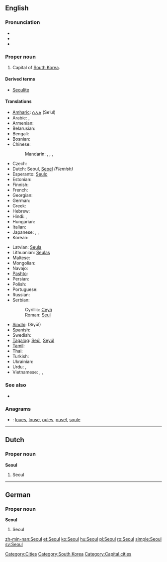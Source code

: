 {{also|Séoul}}
==English==

===Pronunciation===
* {{SAMPA|/s@Ul/}}
* {{rhymes|əʊl}}
* {{homophones|sole|soul}}

===Proper noun===
{{en-proper noun}}

# Capital of [[South Korea]].

====Derived terms====
* [[Seoulite]]

====Translations====
{{trans-top|capital of South Korea}}
* [[Amharic]]: [[ሴኡል]] (Se’ul)
* Arabic: {{t-|ar|سيئول|m|tr=si'uul}},  {{t-|ar|سيول|m|tr=siyuul}}
* Armenian: {{t-|hy|Սեուլ|tr=Seul}}
* Belarusian: {{t-|be|Сеул|m|tr=Seúl|xs=Belarusian}}
* Bengali: {{t|bn|সিওল|tr=Siol|sc=Beng|xs=Bengali}}
* Bosnian: {{t-|bs|Seul|m}}
* Chinese:
*: Mandarin: {{t-|cmn|首爾|sc=Hani}},  {{t-|cmn|首尔|tr=Shǒu’ěr|sc=Hani}},  {{t-|cmn|漢城|sc=Hani}},  {{t-|cmn|汉城|tr=Hànchéng|sc=Hani}}
* Czech: {{t-|cs|Soul|m}}
* Dutch: Seoul, [[Seoel]] ''(Flemish)''
* Esperanto: [[Seulo]]
* Estonian: {{t-|et|Sŏul}}
* Finnish: {{t+|fi|Soul}}
* French: {{t+|fr|Séoul|m}}
* Georgian: {{t|ka|სეული|tr=seuli|sc=Geor|xs=Georgian}}
* German: {{t-|de|Seoul|n}}
* Greek: {{t|el|Σεούλ|tr=Seoúl}}
* Hebrew: {{t|he|סיאול|tr=Si’ūl}}
* Hindi: {{t|hi|सिऊल|tr=Siūl|xs=Hindi}},  {{t|hi|सियूल|tr=Siyūl|xs=Hindi}}
* Hungarian: {{t+|hu|Szöul}}
* Italian: {{t-|it|Seul|f}}
* Japanese: {{t-|ja|ソウル|tr=Souru}},  {{t-|ja|京城|tr=けいじょう, Keijō}},  {{qualifier|obsolete}} {{t-|ja|漢城|tr=かんじょう, Kanjō}}
* Korean: {{t+|ko|서울|tr=Seoul|sc=Hang}}
{{trans-mid}}
* Latvian: [[Seula]]
* Lithuanian: [[Seulas]]
* Maltese: {{t-|mt|Seul|xs=Maltese}}
* Mongolian: {{t-|mn|Сөүл|tr=Söül|sc=Cyrl|xs=Mongolian}}
* Navajo: {{tø|nv|Sééʼool}}
* [[Pashto]]: {{t|ps|سېول|tr=Seūl|sc=ps-Arab|xs=Pashto}}
* Persian: {{t-|fa|سئول|tr=Se’ūl|xs=Persian}}
* Polish: {{t+|pl|Seul|m}}
* Portuguese: {{t-|pt|Seul}}
* Russian: {{t-|ru|Сеул|m|tr=Seúl}}
* Serbian:
*: Cyrillic: [[Сеул#Serbian|Сеул]] {{m}}
*: Roman: [[Seul#Serbian|Seul]] {{m}}
* [[Sindhi]]: {{sd-Arab|[[سيول]]}} (Siyūl)
* Spanish: {{t+|es|Seúl|m}}
* Swedish: {{t+|sv|Söul}}
* [[Tagalog]]: [[Seúl]], [[Seyúl]]
* [[Tamil]]: {{t|ta|சியோல்|tr=Čiyōl|xs=Tamil}}
* Thai: {{t+|th|โซล|tr=Sōn}}
* Turkish: {{t-|tr|Seul}}
* Ukrainian: {{t-|uk|Сеул|m|tr=Seúl|xs=Ukrainian}}
* Urdu: {{t|ur|سیئول|tr=Siyūl|xs=Urdu}},  {{t|ur|سیول|tr=Seūl|xs=Urdu}}
* Vietnamese: {{t|vi|Xơ-un|xs=Vietnamese}},  {{t|vi|Xê-un|xs=Vietnamese}},  {{t-|vi|Seoul|xs=Vietnamese}}
{{trans-bottom}}

===See also===
*{{pedia}}

===Anagrams===
* {{alphagram|elosu}}: [[loues#English|loues]], [[louse#English|louse]], [[oules#English|oules]], [[ousel#English|ousel]], [[soule#English|soule]]

[[Category:Cities]]
[[Category:South Korea]]

----

==Dutch==

===Proper noun===
'''Seoul'''

# Seoul

----

==German==

===Proper noun===
'''Seoul'''

# Seoul

[[Category:Capital cities]]

[[zh-min-nan:Seoul]]
[[et:Seoul]]
[[ko:Seoul]]
[[hu:Seoul]]
[[pl:Seoul]]
[[ro:Seoul]]
[[simple:Seoul]]
[[sv:Seoul]]